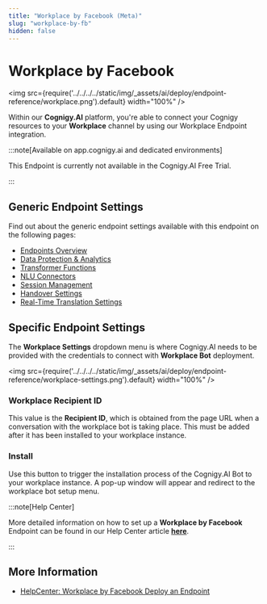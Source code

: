 ```yaml
---
title: "Workplace by Facebook (Meta)" 
slug: "workplace-by-fb" 
hidden: false 
---
```



# Workplace by Facebook

<img src={require('../../../../static/img/_assets/ai/deploy/endpoint-reference/workplace.png').default} width="100%" />

Within our **Cognigy.AI** platform, you're able to connect your Cognigy resources to your **Workplace** channel by using our Workplace Endpoint integration.

:::note[Available on app.cognigy.ai and dedicated environments]

  This Endpoint is currently not available in the Cognigy.AI Free Trial.

:::

## Generic Endpoint Settings

Find out about the generic endpoint settings available with this endpoint on the following pages:

- [Endpoints Overview](../endpoints/overview.mdx) 
- [Data Protection & Analytics](../endpoints/data-protection-and-analytics.mdx)
- [Transformer Functions](../endpoints/transformers/transformers.mdx) 
- [NLU Connectors](../../empower/nlu/external/nlu-connectors.mdx)
- [Session Management](../endpoints/session-management.mdx)
- [Handover Settings](../endpoints/handover-settings.mdx)
- [Real-Time Translation Settings](../endpoints/real-time-translation-settings.mdx)

<InjectAndNotify />

## Specific Endpoint Settings

The **Workplace Settings** dropdown menu is where Cognigy.AI needs to be provided with the credentials to connect with **Workplace Bot** deployment.

<img src={require('../../../../static/img/_assets/ai/deploy/endpoint-reference/workplace-settings.png').default} width="100%" />

### Workplace Recipient ID

This value is the **Recipient ID**, which is obtained from the page URL when a conversation with the workplace bot is taking place. This must be added after it has been installed to your workplace instance.

### Install

Use this button to trigger the installation process of the Cognigy.AI Bot to your workplace instance. A pop-up window will appear and redirect to the workplace bot setup menu.

:::note[Help Center]

  More detailed information on how to set up a **Workplace by Facebook** Endpoint can be found in our Help Center article [**here**](https://support.cognigy.com/hc/en-us/articles/360016310379).

:::

## More Information

- [HelpCenter: Workplace by Facebook Deploy an Endpoint](https://support.cognigy.com/hc/en-us/articles/360016310379)